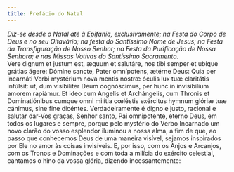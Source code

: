 ```yaml
---
title: Prefácio do Natal
---
```


<em>
  Diz-se desde o Natal até à Epifania, exclusivamente; na Festa do Corpo de Deus
  e no seu Oitavário; na festa do Santíssimo Nome de Jesus; na Festa da
  Transfiguração de Nosso Senhor; na Festa da Purificação de Nossa Senhora; e
  nas Missas Votivas do Santíssimo Sacramento.
</em>

<div class="grid grid-cols-2 gap-5">
  <span class="col-6 dropcaps text-justify">
    Vere dignum et justum est, æquum et salutáre, nos tibi semper et ubíque
    grátias ágere: Dómine sancte, Pater omnípotens, ætérne Deus: Quia per
    incarnáti Verbi mystérium nova mentis nostræ óculis lux tuæ claritátis
    infúlsit: ut, dum visibíliter Deum cognóscimus, per hunc in invisibílium
    amorem rapiámur. Et ideo cum Angelis et Archángelis, cum Thronis et
    Dominatiónibus cumque omni milítia cœléstis exércitus hymnum glóriæ tuæ
    cánimus, sine fine dicéntes.
  </span>
  <span class="col-6 dropcaps text-justify">
    Verdadeiramente é digno e justo, racional e salutar dar-Vos graças, Senhor
    santo, Pai omnipotente, eterno Deus, em todos os lugares e sempre, porque
    pelo mystério do Verbo Incarnado um novo clarão do vosso esplendor iluminou
    a nossa alma, a fim de que, ao passo que conhecemos Deus de uma maneira
    visível, sejamos inspirados por Ele no amor às coisas invisíveis. E, por
    isso, com os Anjos e Arcanjos, com os Tronos e Dominações e com toda a
    milícia do exército celestial, cantamos o hino da vossa glória, dizendo
    incessantemente:
  </span>
</div>
